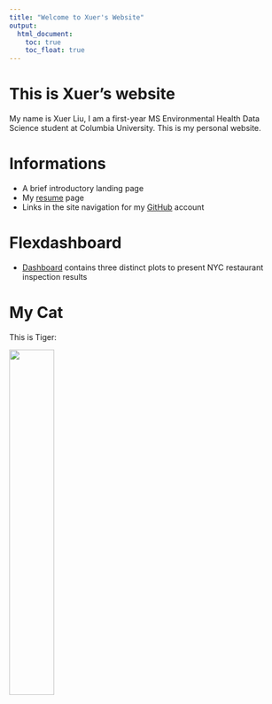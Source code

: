 ```yaml
---
title: "Welcome to Xuer's Website"
output: 
  html_document:
    toc: true
    toc_float: true
---
```


# This is Xuer's website

My name is Xuer Liu, I am a first-year MS Environmental Health Data Science student at Columbia University. This is my personal website.

# Informations

* A brief introductory landing page
* My [resume](resume.html) page
* Links in the site navigation for my [GitHub](https://github.com/XuerLiu5) account

# Flexdashboard

* [Dashboard](dashboard.html) contains three distinct plots to present NYC restaurant inspection results

# My Cat

This is Tiger:

<img src="cat1.jpg" style="width:40%">

